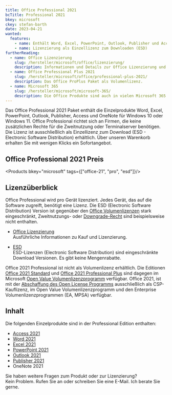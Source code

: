 ```yaml
---
title: Office Professional 2021
bcTitle: Professional 2021
bkey: microsoft
ckey: stefan-barth
date: 2023-04-21
wanted:
  features:
    - name: Enthält Word, Excel, PowerPoint, Outlook, Publisher und Access
    - name: Lizenzierung als Einzellizenz zum Downloaden (ESD)
furtherReading:
  - name: Office Lizenzierung
    slug: /hersteller/microsoft/office/lizenzierung/
    description: Informationen und Details zur Office Lizenzierung und Microsoft Lizenzprogrammen.
  - name: Office Professional Plus 2021
    slug: /hersteller/microsoft/office/professional-plus-2021/
    description: Das Office ProPlus Paket als Volumenlizenz.
  - name: Microsoft 365
    slug: /hersteller/microsoft/microsoft-365/
    description: Die Office Produkte sind auch in vielen Microsoft 365 Plänen als Cloud Abonnement verfügbar.
---
```


<Intro>

Das Office Professional 2021 Paket enthält die Einzelprodukte Word, Excel, PowerPoint, Outlook, Publisher, Access und OneNote für Windows 10 oder Windows 11.
Office Professional richtet sich an Firmen, die keine zusätzlichen Rechte für die Zweitnutzung oder Terminalserver benötigen. Die Lizenz ist ausschließlich als Einzellizenz zum Download (ESD - Electronic Software Distribution) erhältlich.
Über unseren Warenkorb erhalten Sie mit wenigen Klicks ein Sofortangebot.


</Intro>

<TOC />


## Office Professional 2021 Preis

<Products bkey="microsoft" tags={["office-21", "pro", "esd"]}/>


## Lizenzüberblick

Office Professional wird pro Gerät lizenziert. Jedes Gerät, das auf die Software zugreift, benötigt eine Lizenz.
Die ESD (Electronic Software Distribution) Version ist gegenüber den [Office Volumenlizenzen](/hersteller/microsoft/office/) stark eingeschränkt, Zweitnutzungs- oder [Downgrade-Recht](/blog/microsoft-downgrade-rechte/) sind beispielsweise nicht enthalten.

<ArrowList>

- [Office Lizenzierung](/hersteller/microsoft/office/lizenzierung/)<br />
  Ausführliche Informationen zu Kauf und Lizenzierung.

- [ESD](/glossar/esd-electronic-software-distribution/)<br />
  ESD-Lizenzen (Electronic Software Distribution) sind eingeschränkte Download Versionen. Es gibt keine Mengenrabatte.

</ArrowList>


<Info>

Office 2021 Professional ist nicht als Volumenlizenz erhältlich. Die Editionen [Office 2021 Standard](/hersteller/microsoft/office/standard-2021/) und [Office 2021 Professional Plus](/hersteller/microsoft/office/professional-plus-2021/) sind dagegen im Microsoft [Open Value Volumenlizenzprogramm](/hersteller/microsoft/open-value/) verfügbar. Office 2021, ist mit der [Abschaffung des Open License Programms](/blog/open-license-abschaffung-aenderung-2021-2022/) ausschließlich als CSP-Kauflizenz, im Open Value Volumenlizenzprogramm und den Enterprise Volumenlizenzprogrammen (EA, MPSA) verfügbar.

</Info>

## Inhalt

Die folgenden Einzelprodukte sind in der Professional Edition enthalten:

<ArrowList>

 - [Access 2021](/hersteller/microsoft/office/einzelprodukte/access-2021/)
 - [Word 2021](/hersteller/microsoft/office/einzelprodukte/word-2021/)
 - [Excel 2021](/hersteller/microsoft/office/einzelprodukte/excel-2021/)
 - [PowerPoint 2021](/hersteller/microsoft/office/einzelprodukte/powerpoint-2021/)
 - [Outlook 2021](/hersteller/microsoft/office/einzelprodukte/outlook-2021/)
 - [Publisher 2021](/hersteller/microsoft/office/einzelprodukte/publisher-2021/)
 - OneNote 2021

</ArrowList>


<GetInTouch theme="light">

Sie haben weitere Fragen zum Produkt oder zur Lizenzierung?<br />
Kein Problem. Rufen Sie an oder schreiben Sie eine E-Mail. Ich berate Sie gerne.

</GetInTouch>
